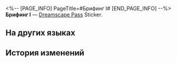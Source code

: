 <%-- [PAGE_INFO]
PageTitle=#Брифинг I#
[END_PAGE_INFO] --%>
{{Предмет Инфобокс
|id          = 223180
|Изображение = Dreamscape Pass Sticker Text.png
|Тип         = Dreamscape Pass Sticker
|Тип2        = Неспящий город Stickers
|Инвентарь   = 
|Редкость    = 4
|Эффект      = 
|Описание    = Пронумерованные наклейки, используемые для украшения дневника сновидений. Бывают самыми разными.
|Источник1   = [[Узнайте больше о финансовых продуктах от Кинана]]
}}
{{Описание|Согласно последней статистике, среднее состояние посетителей Золотого мига составляет 3 584 680 988 кредитов. Ваш уровень активов соответствует этому значению?}}
'''Брифинг I''' — [[Dreamscape Pass]] Sticker.

==На других языках==
{{На других языках
|en   = Clipping (I)
|zhs  = 简报•其一
|zht  = 簡報•其一
|ja   = 速報・1
|ko   = 토막 뉴스•1
|es   = Informe I
|fr   = Nouvelles&nbsp;(I)
|ru   = Брифинг I
|th   = รายงานโดยย่อ 1
|vi   = Tin vắn (1)
|de   = Kurzbericht (I)
|id   = Laporan Singkat 1
|pt   = Recorte (I)
}}

==История изменений==
{{История изменений|3.5}}